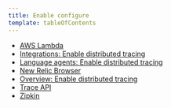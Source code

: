 ```yaml
---
title: Enable configure
template: tableOfContents
---
```


* [AWS Lambda](/docs/understand-dependencies/distributed-tracing/enable-configure/aws-lambda)
* [Integrations: Enable distributed tracing](/docs/understand-dependencies/distributed-tracing/enable-configure/integrations-enable-distributed-tracing)
* [Language agents: Enable distributed tracing](/docs/understand-dependencies/distributed-tracing/enable-configure/language-agents-enable-distributed-tracing)
* [New Relic Browser](/docs/understand-dependencies/distributed-tracing/enable-configure/new-relic-browser)
* [Overview: Enable distributed tracing](/docs/understand-dependencies/distributed-tracing/enable-configure/overview-enable-distributed-tracing)
* [Trace API](/docs/understand-dependencies/distributed-tracing/enable-configure/trace-api)
* [Zipkin](/docs/understand-dependencies/distributed-tracing/enable-configure/zipkin)
